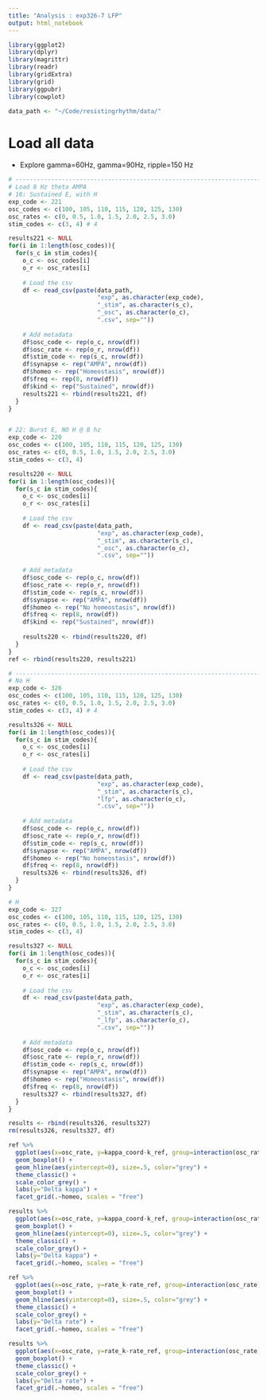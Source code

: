 ```yaml
---
title: "Analysis : exp326-7 LFP"
output: html_notebook
---
```


```r
library(ggplot2)
library(dplyr)
library(magrittr)
library(readr)
library(gridExtra)
library(grid)
library(ggpubr)
library(cowplot)

data_path <- "~/Code/resistingrhythm/data/"
```

# Load all data

- Explore gamma=60Hz, gamma=90Hz, ripple=150 Hz

```r
# ----------------------------------------------------------------------
# Load 8 Hz theta AMPA
# 16: Sustained E, with H
exp_code <- 221
osc_codes <- c(100, 105, 110, 115, 120, 125, 130)
osc_rates <- c(0, 0.5, 1.0, 1.5, 2.0, 2.5, 3.0)
stim_codes <- c(3, 4) # 4

results221 <- NULL
for(i in 1:length(osc_codes)){
  for(s_c in stim_codes){
    o_c <- osc_codes[i]
    o_r <- osc_rates[i]
    
    # Load the csv
    df <- read_csv(paste(data_path, 
                         "exp", as.character(exp_code), 
                         "_stim", as.character(s_c), 
                         "_osc", as.character(o_c),
                         ".csv", sep=""))
    
    # Add metadata
    df$osc_code <- rep(o_c, nrow(df))
    df$osc_rate <- rep(o_r, nrow(df))
    df$stim_code <- rep(s_c, nrow(df))
    df$synapse <- rep("AMPA", nrow(df))
    df$homeo <- rep("Homeostasis", nrow(df))
    df$freq <- rep(8, nrow(df))
    df$kind <- rep("Sustained", nrow(df))
    results221 <- rbind(results221, df)
  }
}


# 22: Burst E, NO H @ 8 hz
exp_code <- 220
osc_codes <- c(100, 105, 110, 115, 120, 125, 130)
osc_rates <- c(0, 0.5, 1.0, 1.5, 2.0, 2.5, 3.0)
stim_codes <- c(3, 4)

results220 <- NULL
for(i in 1:length(osc_codes)){
  for(s_c in stim_codes){
    o_c <- osc_codes[i]
    o_r <- osc_rates[i]
    
    # Load the csv
    df <- read_csv(paste(data_path, 
                         "exp", as.character(exp_code), 
                         "_stim", as.character(s_c), 
                         "_osc", as.character(o_c),
                         ".csv", sep=""))
    
    # Add metadata
    df$osc_code <- rep(o_c, nrow(df))
    df$osc_rate <- rep(o_r, nrow(df))
    df$stim_code <- rep(s_c, nrow(df))
    df$synapse <- rep("AMPA", nrow(df))
    df$homeo <- rep("No homeostasis", nrow(df))
    df$freq <- rep(8, nrow(df))
    df$kind <- rep("Sustained", nrow(df))
    
    results220 <- rbind(results220, df)
  }
}
ref <- rbind(results220, results221)

# ----------------------------------------------------------------------
# No H
exp_code <- 326
osc_codes <- c(100, 105, 110, 115, 120, 125, 130)
osc_rates <- c(0, 0.5, 1.0, 1.5, 2.0, 2.5, 3.0)
stim_codes <- c(3, 4) # 4

results326 <- NULL
for(i in 1:length(osc_codes)){
  for(s_c in stim_codes){
    o_c <- osc_codes[i]
    o_r <- osc_rates[i]
    
    # Load the csv
    df <- read_csv(paste(data_path, 
                         "exp", as.character(exp_code), 
                         "_stim", as.character(s_c), 
                         "lfp", as.character(o_c),
                         ".csv", sep=""))
    
    # Add metadata
    df$osc_code <- rep(o_c, nrow(df))
    df$osc_rate <- rep(o_r, nrow(df))
    df$stim_code <- rep(s_c, nrow(df))
    df$synapse <- rep("AMPA", nrow(df))
    df$homeo <- rep("No homeostasis", nrow(df))
    df$freq <- rep(8, nrow(df))
    results326 <- rbind(results326, df)
  }
}

# H
exp_code <- 327
osc_codes <- c(100, 105, 110, 115, 120, 125, 130)
osc_rates <- c(0, 0.5, 1.0, 1.5, 2.0, 2.5, 3.0)
stim_codes <- c(3, 4)

results327 <- NULL
for(i in 1:length(osc_codes)){
  for(s_c in stim_codes){
    o_c <- osc_codes[i]
    o_r <- osc_rates[i]
    
    # Load the csv
    df <- read_csv(paste(data_path, 
                         "exp", as.character(exp_code), 
                         "_stim", as.character(s_c), 
                         "_lfp", as.character(o_c),
                         ".csv", sep=""))
    
    # Add metadata
    df$osc_code <- rep(o_c, nrow(df))
    df$osc_rate <- rep(o_r, nrow(df))
    df$stim_code <- rep(s_c, nrow(df))
    df$synapse <- rep("AMPA", nrow(df))
    df$homeo <- rep("Homeostasis", nrow(df))
    df$freq <- rep(8, nrow(df))
    results327 <- rbind(results327, df)
  }
}

results <- rbind(results326, results327)
rm(results326, results327, df)
```

```r
ref %>% 
  ggplot(aes(x=osc_rate, y=kappa_coord-k_ref, group=interaction(osc_rate))) +
  geom_boxplot() +
  geom_hline(aes(yintercept=0), size=.5, color="grey") +
  theme_classic() +
  scale_color_grey() +
  labs(y="Delta kappa") +
  facet_grid(.~homeo, scales = "free")
```

```r
results %>% 
  ggplot(aes(x=osc_rate, y=kappa_coord-k_ref, group=interaction(osc_rate))) +
  geom_boxplot() +
  geom_hline(aes(yintercept=0), size=.5, color="grey") +
  theme_classic() +
  scale_color_grey() +
  labs(y="Delta kappa") +
  facet_grid(.~homeo, scales = "free")
```

```r
ref %>% 
  ggplot(aes(x=osc_rate, y=rate_k-rate_ref, group=interaction(osc_rate))) +
  geom_boxplot() +
  geom_hline(aes(yintercept=0), size=.5, color="grey") +
  theme_classic() +
  scale_color_grey() +
  labs(y="Delta rate") +
  facet_grid(.~homeo, scales = "free")
```

```r
results %>% 
  ggplot(aes(x=osc_rate, y=rate_k-rate_ref, group=interaction(osc_rate))) +
  geom_boxplot() +
  theme_classic() +
  scale_color_grey() +
  labs(y="Delta rate") +
  facet_grid(.~homeo, scales = "free")
```

